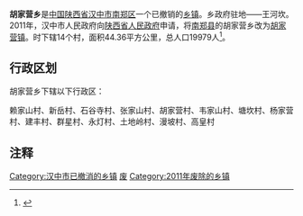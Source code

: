 {{中国乡级行政区
|行政区全称 = 胡家营乡
|景观照片文件名 = 
|景观照片描述 = 
|汉语拼音 =
|其他语言 = 
|其他语言名称 = 
|位置图文件名 = 
|位置图描述 = 
|自定义图片=
|上级行政区 = [[陕西省|陕西省]][[汉中市|汉中市]][[南郑县|南郑县]]
|行政区类别 = [[乡级行政区|乡]]
|行政区划代码 = 
|行政区划 = 
|村委会 = 
|居委会 = 
|建置时间 = 
|领导职位 = 
|领导名称 = 
|政府驻地 = 
|毗邻 = 
|地理坐标 = 
|总面积 = 
|总人口 = 
|户籍人口 = 
|户籍人口年份 = 
|常住人口 = 
|常住人口年份 = 
|人口密度 = 
|GDP = 
|邮政编码 = 
|电话区号 = 
|官方网站 = 
|网站名称 = 
}}
'''胡家营乡'''是[[中华人民共和国|中国]][[陕西省|陕西省]][[汉中市|汉中市]][[南郑区|南郑区]]一个已撤销的[[乡镇|乡镇]]。乡政府驻地——王河坎。2011年，汉中市人民政府向[[陕西省人民政府|陕西省人民政府]]申请，将[[南郑县|南郑县]]的胡家营乡改为[[胡家营镇_(南郑县)|胡家营镇]]。时下辖14个村，面积44.36平方公里，总人口19979人<ref>{{Cite web |url=http://www.hanzhong.gov.cn/xxgk/gkml/zfwj/zfjzfbwj/hzzwj/201410/t20141018_21197.html |title=汉中市人民政府关于审定汉中市乡镇机构改革行政区划调整方案的请示 |accessdate=2019-04-08 |author= |date=2011-04-25 |work= |publisher=汉中市人民政府网站 |language=Zh-hans |archive-date=2019-07-10 |archive-url=https://web.archive.org/web/20190710204437/http://www.hanzhong.gov.cn/xxgk/gkml/zfwj/zfjzfbwj/hzzwj/201410/t20141018_21197.html |dead-url=no }}</ref>。

== 行政区划 ==
胡家营乡下辖以下行政区：

赖家山村、新岳村、石谷寺村、张家山村、胡家营村、韦家山村、塘坎村、杨家营村、建丰村、群星村、永灯村、土地岭村、漫坡村、高皇村

== 注释 ==

{{reflist}}

{{陕西行政区划小作品}}
[[Category:汉中市已撤消的乡镇|Category:汉中市已撤消的乡镇]]
[[Category:南郑区行政区划|废]]
[[Category:2011年废除的乡镇|Category:2011年废除的乡镇]]